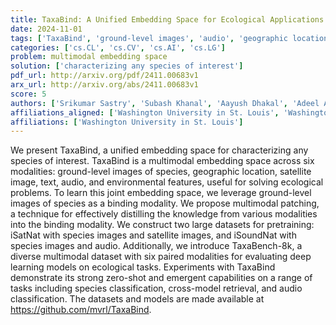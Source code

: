 ```yaml
---
title: TaxaBind: A Unified Embedding Space for Ecological Applications
date: 2024-11-01
tags: ['TaxaBind', 'ground-level images', 'audio', 'geographic location', 'multimodal patching', 'cross-model retrieval', 'text', 'audio classification', 'environmental features', 'datasets', 'deep learning models', 'species classification', 'ecological applications', 'multimodal embedding', 'satellite image', 'unified embedding space']
categories: ['cs.CL', 'cs.CV', 'cs.AI', 'cs.LG']
problem: multimodal embedding space
solution: ['characterizing any species of interest']
pdf_url: http://arxiv.org/pdf/2411.00683v1
arx_url: http://arxiv.org/abs/2411.00683v1
score: 5
authors: ['Srikumar Sastry', 'Subash Khanal', 'Aayush Dhakal', 'Adeel Ahmad', 'Nathan Jacobs']
affiliations_aligned: ['Washington University in St. Louis', 'Washington University in St. Louis', 'Washington University in St. Louis', 'Washington University in St. Louis', 'Washington University in St. Louis']
affiliations: ['Washington University in St. Louis']
---
```



We present TaxaBind, a unified embedding space for characterizing any species of interest. TaxaBind is a multimodal embedding space across six modalities: ground-level images of species, geographic location, satellite image, text, audio, and environmental features, useful for solving ecological problems. To learn this joint embedding space, we leverage ground-level images of species as a binding modality. We propose multimodal patching, a technique for effectively distilling the knowledge from various modalities into the binding modality. We construct two large datasets for pretraining: iSatNat with species images and satellite images, and iSoundNat with species images and audio. Additionally, we introduce TaxaBench-8k, a diverse multimodal dataset with six paired modalities for evaluating deep learning models on ecological tasks. Experiments with TaxaBind demonstrate its strong zero-shot and emergent capabilities on a range of tasks including species classification, cross-model retrieval, and audio classification. The datasets and models are made available at https://github.com/mvrl/TaxaBind.